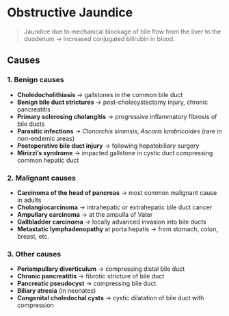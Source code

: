 # Obstructive Jaundice

> Jaundice due to mechanical blockage of bile flow from the liver to the duodenum → increased conjugated bilirubin in blood.

## Causes

### 1. Benign causes

- **Choledocholithiasis** → gallstones in the common bile duct
- **Benign bile duct strictures** → post-cholecystectomy injury, chronic pancreatitis
- **Primary sclerosing cholangitis** → progressive inflammatory fibrosis of bile ducts
- **Parasitic infections** → _Clonorchis sinensis_, _Ascaris lumbricoides_ (rare in non-endemic areas)
- **Postoperative bile duct injury** → following hepatobiliary surgery
- **Mirizzi’s syndrome** → impacted gallstone in cystic duct compressing common hepatic duct

### 2. Malignant causes

- **Carcinoma of the head of pancreas** → most common malignant cause in adults
- **Cholangiocarcinoma** → intrahepatic or extrahepatic bile duct cancer
- **Ampullary carcinoma** → at the ampulla of Vater
- **Gallbladder carcinoma** → locally advanced invasion into bile ducts
- **Metastatic lymphadenopathy** at porta hepatis → from stomach, colon, breast, etc.

### 3. Other causes

- **Periampullary diverticulum** → compressing distal bile duct
- **Chronic pancreatitis** → fibrotic stricture of bile duct
- **Pancreatic pseudocyst** → compressing bile duct
- **Biliary atresia** (in neonates)
- **Congenital choledochal cysts** → cystic dilatation of bile duct with compression
